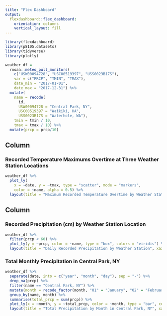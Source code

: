 ```yaml
---
title: "Flex Dashboard"
output: 
  flexdashboard::flex_dashboard:
    orientation: columns
    vertical_layout: fill
---
```


```r
library(flexdashboard)
library(p8105.datasets)
library(tidyverse)
library(plotly)
```


```r
weather_df = 
  rnoaa::meteo_pull_monitors(
    c("USW00094728", "USC00519397", "USS0023B17S"),
    var = c("PRCP", "TMIN", "TMAX"), 
    date_min = "2017-01-01",
    date_max = "2017-12-31") %>%
  mutate(
    name = recode(
      id, 
      USW00094728 = "Central Park, NY", 
      USC00519397 = "Waikiki, HA",
      USS0023B17S = "Waterhole, WA"),
    tmin = tmin / 10,
    tmax = tmax / 10) %>%
  mutate(prcp = prcp/10)
```

Column {data-width=650}
-----------------------------------------------------------------------

### Recorded Temperature Maximums Overtime at Three Weather Station Locations

```r
weather_df %>%
  plot_ly(
    x = ~date, y = ~tmax, type = "scatter", mode = "markers",
    color = ~name, alpha = 0.5) %>%
  layout(title = "Maximum Recorded Temperature Overtime by Weather Station Location", xaxis = list(title = "Date"), yaxis = list(title = "Maximum Temperature (C)"))
```

Column {data-width=350}
-----------------------------------------------------------------------

### Recorded Precipitation (cm) by Weather Station Location

```r
weather_df %>%
  filter(prcp < 60) %>%
  plot_ly(y = ~prcp, color = ~name, type = "box", colors = "viridis") %>%
  layout(title = "Daily Recorded Precipitation by Weather Station", xaxis = list(title = "Location"), yaxis = list(title = "Precipitation (cm)"))
```

### Total Monthly Precipitation in Central Park, NY

```r
weather_df %>%
  separate(date, into = c("year", "month", "day"), sep = "-") %>%
  drop_na(prcp) %>%
  filter(name == "Central Park, NY") %>%
  mutate(month = recode_factor(month, "01" = "January", "02" = "February", "03" = "March", "04" = "April", "05" = "May", "06" = "June", "07" = "July", "08" = "August", "09" = "September", "10" = "October", "11" = "November", "12" = "December")) %>%
  group_by(name, month) %>%
  summarise(total_prcp = sum(prcp)) %>%
  plot_ly(x = ~month, y = ~total_prcp, color = ~month, type = "bar", colors = "viridis") %>%
  layout(title = "Total Precipitation by Month in Central Park, NY", xaxis = list(title = "Month"), yaxis = list(title = "Precipitation (cm)"))
```

